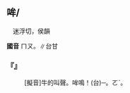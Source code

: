 
==哞/{{ruby|牟|ㄇㄡ}}==

　迷浮切，侯韻

'''國音''' <rt>ㄇㄡ</rt>。{{ruby|←|ㄇㄡˊ}}∥台甘

    

==='''『{{ruby|哞|ㄇㄡ}}』'''===
: [擬音]牛的叫聲{{ruby|。|ㄇㄡ}}{{ruby|/|ㄇㄡˊ}}。哞鳴！(台){{ruby|牛|ㆣㄨˊ}}{{ruby|吼|ㄏㄠˋ}}{{ruby|丌|ㆤ}}{{ruby|聲|ㄒㄧㆩ}}─{{ruby|─|ㄇㄚ˪}}。{{ruby|→|ㄇㆦㆷ}}<rt>ㄛˋ</rt>。
    
